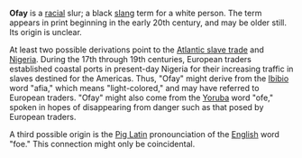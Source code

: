 '''Ofay''' is a [[race|racial]] slur; a black [[slang]] term for a white person.  The term appears in print beginning in the early 20th century, and may be older still.  Its origin is unclear.

At least two possible derivations point to the [[Atlantic slave trade]] and [[Nigeria]].  During the 17th through 19th centuries, European traders established coastal ports in present-day Nigeria for their increasing traffic in slaves destined for the Americas.  Thus, "Ofay" might derive from the [[Ibibio]] word "afia," which means "light-colored," and may have referred to European traders.  "Ofay" might also come from the [[Yoruba]] word "ofe," spoken in hopes of disappearing from danger such as that posed by European traders.

A third possible origin is the [[Pig Latin]] pronounciation of the [[English language | English]] word "foe."  This connection might only be coincidental.

{{lang-stub}}